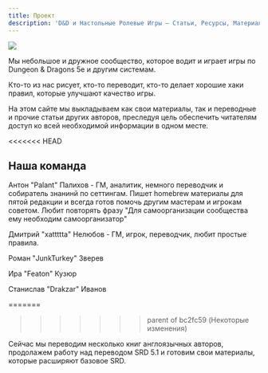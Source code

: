 ```yaml
---
title: Проект
description: 'D&D и Настольные Ролевые Игры – Статьи, Ресурсы, Материалы'
---
```


![](~assets/branding/banner.jpg)

Мы небольшое и дружное сообщество, которое водит и играет игры по Dungeon & Dragons 5e и другим системам.

Кто-то из нас рисует, кто-то переводит, кто-то делает хорошие хаки правил, которые улучшают качество игры.

На этом сайте мы выкладываем как свои материалы, так и переводные и прочие статьи других авторов, преследуя цель обеспечить читателям доступ ко всей необходимой информации в одном месте.

<<<<<<< HEAD
## Наша команда

Антон "Palant" Палихов - ГМ, аналитик, немного переводчик и собиратель знанинй по сеттингам. Пишет homebrew материалы для пятой редакции и всегда готов помочь другим мастерам и игрокам советом.
Любит повторять фразу "Для самоорганизации сообщества ему необходим самоорганизатор"

Дмитрий "xattttta" Нелюбов - ГМ, игрок, переводчик, любит простые правила.

Роман "JunkTurkey" Зверев 

Ира "Featon" Кузюр

Станислав "Drakzar" Иванов







=======
>>>>>>> parent of bc2fc59 (Некоторые изменения)
<Aside>

Сейчас мы переводим несколько книг англоязычных авторов, продолажем работу над переводом SRD 5.1 и готовим свои материалы, которые расширяют базовое SRD.

</Aside>
